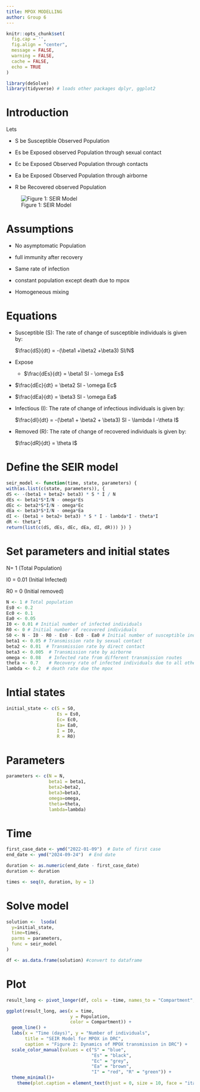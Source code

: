 ```yaml
---
title: MPOX MODELLING
author: Group 6
---
```


```r
knitr::opts_chunk$set(
  fig.cap = '',
  fig.align = "center", 
  message = FALSE,
  warning = FALSE,
  cache = FALSE,
  echo = TRUE
)
```

```r
library(deSolve)
library(tidyverse) # loads other packages dplyr, ggplot2
```

# Introduction

Lets

-   S be Susceptible Observed Population

-   Es be Exposed observed Population through sexual contact

-   Ec be Exposed Observed Population through contacts

-   Ea be Exposed Observed Population through airborne

-   R be Recovered observed Population

![Figure 1: SEIR Model](images/clipboard-2237514110.png)

# Assumptions

-   No asymptomatic Population

-   full immunity after recovery

-   Same rate of infection

-   constant population except death due to mpox

-   Homogeneous mixing

# Equations

-   Susceptible (S): The rate of change of susceptible individuals is given by:

    $\frac{dS}{dt} = -(\beta1 +\beta2 +\beta3) SI/N$

-   Expose

    -   $\frac{dEs}{dt} = \beta1 SI - \omega Es$

-   $\frac{dEc}{dt} = \beta2 SI - \omega Ec$

-   $\frac{dEa}{dt} = \beta3 SI - \omega Ea$

-   Infectious (I): The rate of change of infectious individuals is given by:

    $\frac{dI}{dt} = -(\beta1 + \beta2 + \beta3) SI - \lambda I -\theta I$

-   Removed (R): The rate of change of recovered individuals is given by:

    $\frac{dR}{dt} = \theta I$

# Define the SEIR model

```r
seir_model <- function(time, state, parameters) { 
with(as.list(c(state, parameters)), { 
dS <- -(beta1 + beta2+ beta3) * S * I / N 
dEs <- beta1*S*I/N - omega*Es
dEc <- beta2*S*I/N - omega*Ec
dEa <- beta3*S*I/N - omega*Ea
dI <- (beta1 + beta2+ beta3) * S * I - lambda*I - theta*I 
dR <- theta*I 
return(list(c(dS, dEs, dEc, dEa, dI, dR))) }) }
```

# Set parameters and initial states

N= 1 (Total Population)

I0 = 0.01 (Initial Infected)

R0 = 0 (Initial removed)

```r

N <- 1 # Total population
Es0 <- 0.2 
Ec0 <- 0.1
Ea0 <- 0.05    
I0 <- 0.01 # Initial number of infected individuals 
R0 <- 0 # Initial number of recovered individuals 
S0 <- N - I0 - R0 - Es0 - Ec0 - Ea0 # Initial number of susceptible individuals 
beta1 <- 0.05 # Transmission rate by sexual contact
beta2 <- 0.01  # Transmission rate by direct contact
beta3 <- 0.005  # Transmission rate by airborne
omega <- 0.08   # Infected rate from different transmission routes
theta <- 0.7    # Recovery rate of infected individuals due to all other unreported causes
lambda <- 0.2  # death rate due the mpox 
```

# Intial states

```r
initial_state <- c(S = S0,
                   Es = Es0,
                   Ec= Ec0,
                   Ea= Ea0,
                   I = I0, 
                   R = R0)
```

# Parameters

```r
parameters <- c(N = N, 
                beta1 = beta1,
                beta2=beta2,
                beta3=beta3,
                omega=omega,
                theta=theta,
                lambda=lambda)
```

# Time 

```r
first_case_date <- ymd("2022-01-09")  # Date of first case
end_date <- ymd("2024-09-24")  # End date

duration <- as.numeric(end_date - first_case_date)
duration <- duration

times <- seq(0, duration, by = 1)
```

# Solve model

```r

solution <-  lsoda(
  y=initial_state,
  time=times,
  parms = parameters,
  func = seir_model
)

df <- as.data.frame(solution) #convert to dataframe
```

# Plot

```r
result_long <- pivot_longer(df, cols = -time, names_to = "Compartment", values_to = "Population")

ggplot(result_long, aes(x = time, 
                        y = Population, 
                        color = Compartment)) +
  geom_line() +
  labs(x = "Time (days)", y = "Number of individuals",
       title = "SEIR Model for MPOX in DRC",
       caption = "Figure 2: Dynamics of MPOX transmission in DRC") +
  scale_color_manual(values = c("S" = "blue", 
                                "Es" = "black",
                                "Ec" = "grey",
                                "Ea" = "brown",
                                "I" = "red", "R" = "green")) +
  theme_minimal()+
    theme(plot.caption = element_text(hjust = 0, size = 10, face = "italic"))
```
